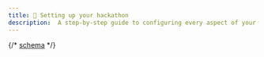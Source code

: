 ```yaml
---
title: 🔨 Setting up your hackathon
description:  A step-by-step guide to configuring every aspect of your hackathon - from branding and applications to prizes, dates, and partners - to ensure a smooth and impactful event on Devfolio.
---
```


{/* [schema](/docs/guide/setting-up-your-hackathon/brand-tab) */}

<Cards>
  <Card
    title="🟥 Basics Tab"
    href="/docs/guide/setting-up-your-hackathon/basic-tab"
  />
  <Card
    title="📄 Application Tab"
    href="/docs/guide/setting-up-your-hackathon/application-tab"
  />
  <Card
    title="🔗 Links Tab"
    href="/docs/guide/setting-up-your-hackathon/links-tab"
  />
  <Card
    title="🎨 Brand Tab"
    href="/docs/guide/setting-up-your-hackathon/brand-tab"
  />
  <Card
    title="📅 Dates Tab"
    href="/docs/guide/setting-up-your-hackathon/dates-tab"
  />
  <Card
    title="🏆 Prizes Tab"
    href="/docs/guide/setting-up-your-hackathon/prizes-tab"
  />
  <Card
    title="🧑‍⚖️ Judges Tab"
    href="/docs/guide/setting-up-your-hackathon/judges-tab"
  />
  <Card
    title="🤝 Partner Tab"
    href="/docs/guide/setting-up-your-hackathon/partner-tab"
  />
  <Card
    title="🧠 FAQs Tab"
    href="/docs/guide/setting-up-your-hackathon/faqs-tab"
  />
</Cards>
